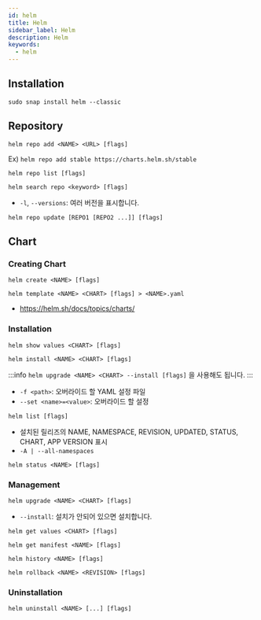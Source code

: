 ```yaml
---
id: helm
title: Helm
sidebar_label: Helm
description: Helm
keywords:
  - helm
---
```


## Installation

```shell
sudo snap install helm --classic
```

## Repository

```shell
helm repo add <NAME> <URL> [flags]
```

Ex) `helm repo add stable https://charts.helm.sh/stable`

```shell
helm repo list [flags]
```

```shell
helm search repo <keyword> [flags]
```

- `-l`, `--versions`: 여러 버전을 표시합니다.

```shell
helm repo update [REPO1 [REPO2 ...]] [flags]
```

## Chart

### Creating Chart

```shell
helm create <NAME> [flags]
```

```shell
helm template <NAME> <CHART> [flags] > <NAME>.yaml
```

- https://helm.sh/docs/topics/charts/

### Installation

```shell
helm show values <CHART> [flags]
```

```shell
helm install <NAME> <CHART> [flags]
```

:::info
`helm upgrade <NAME> <CHART> --install [flags]` 을 사용해도 됩니다.
:::

- `-f <path>`: 오버라이드 할 YAML 설정 파일
- `--set <name>=<value>`: 오버라이드 할 설정

```shell
helm list [flags]
```

- 설치된 릴리즈의 NAME, NAMESPACE, REVISION, UPDATED, STATUS, CHART, APP VERSION 표시
- `-A | --all-namespaces`

```shell
helm status <NAME> [flags]
```

### Management

```shell
helm upgrade <NAME> <CHART> [flags]
```

- `--install`: 설치가 안되어 있으면 설치합니다.

```shell
helm get values <CHART> [flags]
```

```shell
helm get manifest <NAME> [flags]
```

```shell
helm history <NAME> [flags]
```

```shell
helm rollback <NAME> <REVISION> [flags]
```

### Uninstallation

```shell
helm uninstall <NAME> [...] [flags]
```
